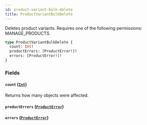 ```yaml
---
id: product-variant-bulk-delete
title: ProductVariantBulkDelete
---
```


Deletes product variants. Requires one of the following permissions: MANAGE_PRODUCTS.

```graphql
type ProductVariantBulkDelete {
  count: Int!
  productErrors: [ProductError!]!
  errors: [ProductError!]!
}
```

### Fields

#### `count` ([`Int`](../../../developer/api-reference/scalars/int))

Returns how many objects were affected.

#### `productErrors` ([`ProductError`](../../../developer/api-reference/objects/product-error))

#### `errors` ([`ProductError`](../../../developer/api-reference/objects/product-error))
